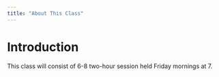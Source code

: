 ```yaml
---
title: "About This Class"
---
```


# Introduction
This class will consist of 6-8 two-hour session held Friday mornings at 7.